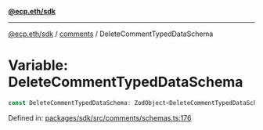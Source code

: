 [**@ecp.eth/sdk**](../../index.mdx)

***

[@ecp.eth/sdk](/sdk-reference/index.mdx) / [comments](/sdk-reference/comments/index.mdx) / DeleteCommentTypedDataSchema

# Variable: DeleteCommentTypedDataSchema

```ts
const DeleteCommentTypedDataSchema: ZodObject<DeleteCommentTypedDataSchemaType>;
```

Defined in: [packages/sdk/src/comments/schemas.ts:176](https://github.com/ecp-eth/comments-monorepo/blob/main/packages/sdk/src/comments/schemas.ts#L176)
